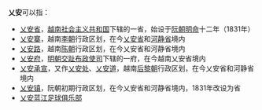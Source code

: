 '''乂安'''可以指：
* [[乂安省|乂安省]]，[[越南社会主义共和国|越南社会主义共和国]]下辖的一省，始设于[[阮朝|阮朝]][[明命|明命]]十二年（1831年）
* [[乂安寨|乂安寨]]，越南[[李朝_(越南)|李朝]]行政区划，在今[[乂安省|乂安省]]和[[河静省|河静省]]境内
* [[乂安路|乂安路]]，越南[[陈朝_(越南)|陈朝]]行政区划，在今乂安省和河静省境内
* [[乂安府|乂安府]]，[[明朝|明朝]][[交趾布政使司|交趾布政使司]]下辖的一府，在今越南乂安省境内
* [[乂安承宣|乂安承宣]]，又作[[乂安处|乂安处]]、[[乂安道|乂安道]]，越南[[后黎朝|后黎朝]]行政区划，在今乂安省和河静省境内
* [[乂安镇|乂安镇]]，阮朝初期行政区划，在今乂安省和河静省境内，1831年改设为省
* [[乂安蓝江足球俱乐部|乂安蓝江足球俱乐部]]
{{disambig|X|Cat=二字地名消歧义}}